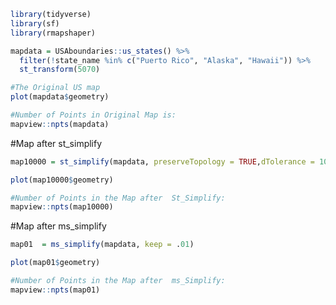 ```r
library(tidyverse)
library(sf)
library(rmapshaper)
```

```r
mapdata = USAboundaries::us_states() %>%
  filter(!state_name %in% c("Puerto Rico", "Alaska", "Hawaii")) %>%
  st_transform(5070)

#The Original US map
plot(mapdata$geometry)

#Number of Points in Original Map is:
mapview::npts(mapdata)
```

#Map after st_simplify
```r
map10000 = st_simplify(mapdata, preserveTopology = TRUE,dTolerance = 10000)

plot(map10000$geometry)

#Number of Points in the Map after  St_Simplify:
mapview::npts(map10000)
```

#Map after ms_simplify 
```r
map01  = ms_simplify(mapdata, keep = .01)

plot(map01$geometry)

#Number of Points in the Map after  ms_Simplify:
mapview::npts(map01)
```
